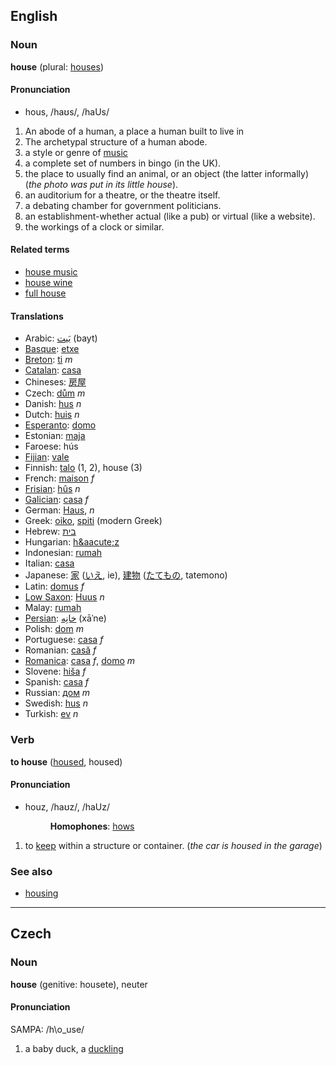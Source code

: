==English==

===Noun===
'''house''' (plural: [[house]]s)

====Pronunciation====
*hous, /haʊs/, /haUs/

#An abode of a human, a place a human built to live in
#The archetypal structure of a human abode.
#a style or genre of [[music]]
#a complete set of numbers in bingo (in the UK).
#the place to usually find an animal, or an object (the latter informally) (''the photo was put in its little house'').
#an auditorium for a theatre, or the theatre itself.
#a debating chamber for government politicians.
#an establishment-whether actual (like a pub) or virtual (like a website).
#the workings of a clock or similar.

====Related terms====
*[[house music]]
*[[house wine]]
*[[full house]]

====Translations====
*Arabic: [[بيت|بَيت]] (bayt)
*[[Basque]]: [[etxe]]
*[[Breton]]: [[ti]] ''m''
*[[Catalan]]: [[casa]]
*Chineses: [[房屋]]
*Czech: [[dům]] ''m''
*Danish: [[hus]] ''n''
*Dutch: [[huis]] ''n''
*[[Esperanto]]: [[domo]] 
*Estonian: [[maja]]
*Faroese: hús
*[[Fijian]]: [[vale]]
*Finnish: [[talo]] (1, 2), house (3)
*French: [[maison]] ''f''
*[[Frisian]]: [[hûs]] ''n''
*[[Galician]]: [[casa]] ''f''
*German: [[Haus]], ''n''
*Greek: [[oiko]], [[spiti]] (modern Greek)
*Hebrew: [[בית]]
*Hungarian: [[h&aacute;z]]
*Indonesian: [[rumah]]
*Italian: [[casa]]
*Japanese: [[家]] ([[いえ]], ie), [[建物]] ([[たてもの]], tatemono)
*Latin: [[domus]] ''f''
*[[Low Saxon]]: [[Huus]] ''n''
*Malay: [[rumah]]
*[[Persian]]: [[خانه|خانِه]] (xāˈne)
*Polish: [[dom]] ''m''
*Portuguese: [[casa]] ''f''
*Romanian: [[casă]] ''f''
*[[Romanica]]: [[casa]] ''f'', [[domo]] ''m''
*Slovene: [[hiša]] ''f''
*Spanish: [[casa]] ''f''
*Russian: [[дом]] ''m''
*Swedish: [[hus]] ''n''
*Turkish: [[ev]] ''n''

===Verb===
'''to house''' ([[housed]], housed)

====Pronunciation====
*houz, /haʊz/, /haUz/
*:'''Homophones''': [[hows]]

#to [[keep]] within a structure or container. (''the car is housed in the garage'')

===See also===
*[[housing]]

----

==Czech==
===Noun===
'''house''' (genitive: housete), neuter

====Pronunciation====
SAMPA: /h\o_use/

# a baby duck, a [[duckling]]